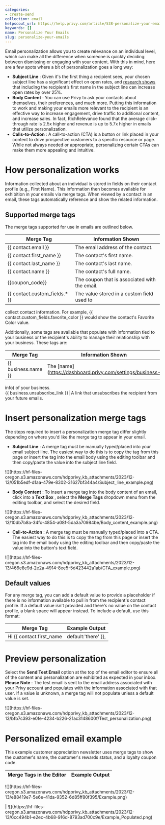```yaml
---
categories:
- create-send
collection: email
helpscout_url: https://help.privy.com/article/538-personalize-your-emails
keywords: []
name: Personalize Your Emails
slug: personalize-your-emails
---
```

Email personalization allows you to create relevance on an individual level,
which can make all the difference when someone is quickly deciding between
dismissing or engaging with your content. With this in mind, here are a few
spots where a bit of personalization goes a long way:

  * **Subject Line** : Given it's the first thing a recipient sees, your chosen subject line has a significant effect on open rates, and [research shows](https://www.campaignmonitor.com/resources/guides/email-marketing-new-rules/) that including the recipient’s first name in the subject line can increase open rates by over 25%.
  * **Body Content** : You can use Privy to ask your contacts about themselves, their preferences, and much more. Putting this information to work and making your emails more relevant to the recipient is an effective way to increase engagement, drive traffic to additional content, and increase sales. In fact, RichRelevance found that the average click-through rate is 2.5x higher and revenue is up to 5.7x higher in emails that utilize personalization. 
  * **Calls-to-Action** : A call-to-action (CTA) is a button or link placed in your content to drive prospective customers to a specific resource or page. While not always needed or appropriate, personalizing certain CTAs can make them more appealing and intuitive. 

# How personalization works

Information collected about an individual is stored in fields on their contact
profile (e.g., First Name). This information then becomes available for
exhibition in your emails via merge tags. When viewed by a contact in an
email, these tags automatically reference and show the related information.

## Supported merge tags

The merge tags supported for use in emails are outlined below.

**Merge Tag**| **Information Shown**  
---|---  
{{ contact.email }}| The email address of the contact.  
{{ contact.first_name }}|  The contact's first name.  
{{ contact.last_name }}| The contact's last name.  
{{ contact.name }}| The contact's full name.  
{{coupon_code}}| The coupon that is associated with the email.  
{{ contact.custom_fields.* }}| The value stored in a custom field used to
collect contact information. For example, {{
contact.custom_fields.favorite_color }} would show the contact's Favorite
Color value.  
  
Additionally, some tags are available that populate with information tied to
your business or the recipient's ability to manage their relationship with
your business. These tags are:

**Merge Tag**| **Information Shown**  
---|---  
{{ business.name }}| The [name](https://dashboard.privy.com/settings/business-
info) of your business.  
{{ business.unsubscribe_link }}|  A link that unsubscribes the recipient from
your future emails.  
  
# Insert personalization merge tags

The steps required to insert a personalization merge tag differ slightly
depending on where you'd like the merge tag to appear in your email.

  * **Subject Line** : A merge tag must be manually typed/placed into your email subject line. The easiest way to do this is to copy the tag from this page or insert the tag into the email body using the editing toolbar and then copy/paste the value into the subject line field. 

![](https://hf-files-
oregon.s3.amazonaws.com/hdpprivy_kb_attachments/2023/12-13/051b5edf-d1aa-479e-8302-31627bf344a4/Subject_line_example.png)

  * **Body Content** : To insert a merge tag into the body content of an email, click into a **Text Box** , select the **Merge Tags** dropdown menu from the editing toolbar, and select the desired field. 

![](https://hf-files-
oregon.s3.amazonaws.com/hdpprivy_kb_attachments/2023/12-13/10db7b8a-34fc-4854-a08f-5da3a70984be/Body_content_example.png)

  * **Call-to-Action** : A merge tag must be manually typed/placed into a CTA. The easiest way to do this is to copy the tag from this page or insert the tag into the email body using the editing toolbar and then copy/paste the value into the button's text field. 

![](https://hf-files-
oregon.s3.amazonaws.com/hdpprivy_kb_attachments/2023/12-13/466e8e9d-2e2a-4914-8ee5-5d423442a1ab/CTA_example.png)

## Default values

For any merge tag, you can add a default value to provide a placeholder if
there is no information available to pull in from the recipient's contact
profile. If a default value isn't provided and there's no value on the contact
profile, a blank space will appear instead. To include a default, use this
format:

**Merge Tag**| **Example Output**  
---|---  
Hi {{ contact.first_name|default:'there' }},| Hi John, **OR** Hi there,  
  
# Preview personalization

Select the **Send Test Email** option at the top of the email editor to ensure
all of the content and personalization are exhibited as expected in your
inbox. **Please Note** : The test email is sent to the email address
associated with your Privy account and populates with the information
associated with that user. If a value is unknown, a merge tag will not
populate unless a default value is set.

![](https://hf-files-
oregon.s3.amazonaws.com/hdpprivy_kb_attachments/2023/12-13/bfb7c393-e0fe-4234-b226-21ac3148600f/Test_personalization.png)

# Personalized email example

This example customer appreciation newsletter uses merge tags to show the
customer's name, the customer's rewards status, and a loyalty coupon code.

**Merge Tags in the Editor**| **Example Output**  
---|---  
![](https://hf-files-
oregon.s3.amazonaws.com/hdpprivy_kb_attachments/2023/12-13/e88419e7-5e6e-41da-9352-6d85ff80f395/Example.png)  
  
| ![](https://hf-files-
oregon.s3.amazonaws.com/hdpprivy_kb_attachments/2023/12-13/6cc494b1-e2ec-4b68-916d-8793ad700c9e/Example_Populated.png)  
  

